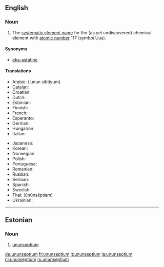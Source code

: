 {{wikipedia}}
==English==
{{elements|Uus|ununhexium|Uuh|ununoctium|Uuo}}

===Noun===
{{en-noun|-}}

# {{element}} The [[systematic element name]] for the (as yet undiscovered) chemical element with [[atomic number]] 117 (''symbol'' Uus).

====Synonyms====
*[[eka-astatine]]

====Translations====
{{trans-top|element with atomic number 117}}
*Arabic: {{ARchar|[[أنون سيبتيوم]]}} (’unun síbtiyum) {{m}}
*[[Catalan]]: {{t|ca|ununsepti|m}}
*Croatian: {{t|hr|ununseptij|m}}
*Dutch: {{t|nl|ununseptium|n}}
*Estonian: {{t|et|ununseptium}}
*Finnish: {{t|fi|ununseptium}}
*French: {{t|fr|ununseptium|m}}
*Esperanto: {{t|eo|ununseptio}}
*German: {{t|de|Ununseptium|n}}
*Hungarian: {{t|hu|ununseptium}}
*Italian: {{t|it|ununseptio|m}}
{{trans-mid}}
*Japanese: {{t|ja|ウンウンセプチウム|tr=ununsepuchiumu}}
*Korean: {{t|ko|우눈셉튬|tr=ununseptyum}}
*Norwegian: {{t|no|ununseptium}}
*Polish: {{t|pl|ununseptium|m}}
*Portuguese: {{t|pt|ununséptio|m}}
*Romanian: {{t|ro|ununseptiu|n}}
*Russian: {{t|ru|унунсептий|m|tr=ununséptij|m}}
*Serbian: {{t|sr|унунсептијум|m}} {{t|sr|ununseptijum|m}}
*Spanish: {{t|es|ununseptio|m}}
*Swedish: {{t|sv|ununseptium}}
*Thai: {{THchar|[[อูนอูนเซปเทียม]]}} (ūnūnsêptiam)
*Ukrainian: {{t|uk|унунсептій|tr=ununséptij|m}}
{{trans-bottom}}

----

==Estonian==

===Noun===
{{infl|et|noun}}

# {{element|lang=et}} [[#English|ununseptium]]

[[de:ununseptium]]
[[fr:ununseptium]]
[[it:ununseptium]]
[[la:ununseptium]]
[[nl:ununseptium]]
[[ru:ununseptium]]